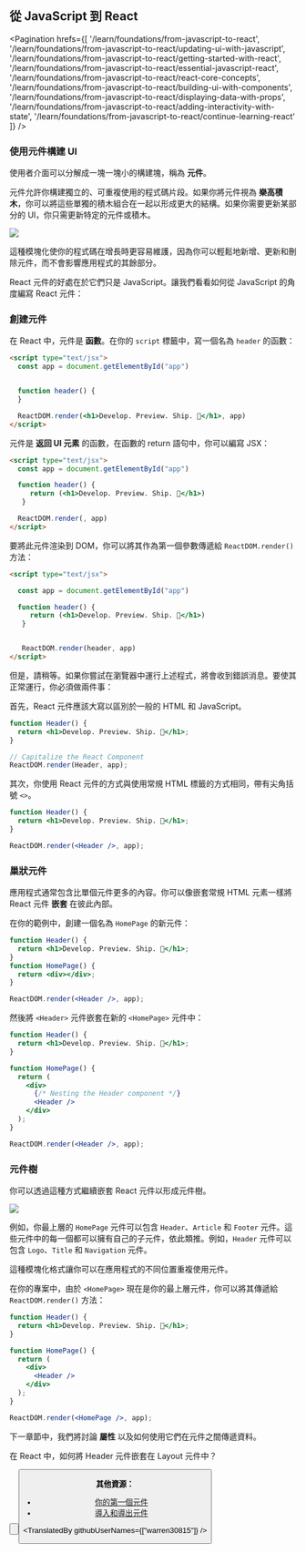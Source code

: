 

## 從 JavaScript 到 React

<Pagination
  hrefs={[
    '/learn/foundations/from-javascript-to-react',
    '/learn/foundations/from-javascript-to-react/updating-ui-with-javascript',
    '/learn/foundations/from-javascript-to-react/getting-started-with-react',
    '/learn/foundations/from-javascript-to-react/essential-javascript-react',
    '/learn/foundations/from-javascript-to-react/react-core-concepts',
    '/learn/foundations/from-javascript-to-react/building-ui-with-components',
    '/learn/foundations/from-javascript-to-react/displaying-data-with-props',
    '/learn/foundations/from-javascript-to-react/adding-interactivity-with-state',
    '/learn/foundations/from-javascript-to-react/continue-learning-react'
  ]}
/>

### 使用元件構建 UI

使用者介面可以分解成一塊一塊小的構建塊，稱為 **元件**。

元件允許你構建獨立的、可重複使用的程式碼片段。如果你將元件視為 **樂高積木**，你可以將這些單獨的積木組合在一起以形成更大的結構。如果你需要更新某部分的 UI，你只需更新特定的元件或積木。

![](https://nextjs.org/static/images/learn/foundations/components.png)

這種模塊化使你的程式碼在增長時更容易維護，因為你可以輕鬆地新增、更新和刪除元件，而不會影響應用程式的其餘部分。

React 元件的好處在於它們只是 JavaScript。讓我們看看如何從 JavaScript 的角度編寫 React 元件：

### 創建元件

在 React 中，元件是 **函數**。在你的 `script` 標籤中，寫一個名為 `header` 的函數：

```html
<script type="text/jsx">
  const app = document.getElementById("app")


  function header() {
  }

  ReactDOM.render(<h1>Develop. Preview. Ship. 🚀</h1>, app)
</script>
```

元件是 **返回 UI 元素** 的函數，在函數的 return 語句中，你可以編寫 JSX：

```html
<script type="text/jsx">
  const app = document.getElementById("app")

  function header() {
     return (<h1>Develop. Preview. Ship. 🚀</h1>)
   }

  ReactDOM.render(, app)
</script>
```

要將此元件渲染到 DOM，你可以將其作為第一個參數傳遞給 `ReactDOM.render()` 方法：

```html
<script type="text/jsx">

  const app = document.getElementById("app")

  function header() {
     return (<h1>Develop. Preview. Ship. 🚀</h1>)
   }


   ReactDOM.render(header, app)
</script>
```

但是，請稍等。如果你嘗試在瀏覽器中運行上述程式，將會收到錯誤消息。要使其正常運行，你必須做兩件事： 

首先，React 元件應該大寫以區別於一般的 HTML 和 JavaScript。

```jsx
function Header() {
  return <h1>Develop. Preview. Ship. 🚀</h1>;
}

// Capitalize the React Component
ReactDOM.render(Header, app);
```

其次，你使用 React 元件的方式與使用常規 HTML 標籤的方式相同，帶有尖角括號 `<>`。

```jsx
function Header() {
  return <h1>Develop. Preview. Ship. 🚀</h1>;
}

ReactDOM.render(<Header />, app);
```

### 巢狀元件

應用程式通常包含比單個元件更多的內容。你可以像嵌套常規 HTML 元素一樣將 React 元件 **嵌套** 在彼此內部。

在你的範例中，創建一個名為 `HomePage` 的新元件：

```jsx
function Header() {
  return <h1>Develop. Preview. Ship. 🚀</h1>;
}
function HomePage() {
  return <div></div>;
}

ReactDOM.render(<Header />, app);
```

然後將 `<Header>` 元件嵌套在新的 `<HomePage>` 元件中：

```jsx
function Header() {
  return <h1>Develop. Preview. Ship. 🚀</h1>;
}

function HomePage() {
  return (
    <div>
      {/* Nesting the Header component */}
      <Header />
    </div>
  );
}

ReactDOM.render(<Header />, app);
```

### 元件樹

你可以透過這種方式繼續嵌套 React 元件以形成元件樹。

![](https://nextjs.org/static/images/learn/foundations/component-tree.png)

例如，你最上層的 `HomePage` 元件可以包含 `Header`、`Article` 和 `Footer` 元件。這些元件中的每一個都可以擁有自己的子元件，依此類推。例如，`Header` 元件可以包含 `Logo`、`Title` 和 `Navigation` 元件。

這種模塊化格式讓你可以在應用程式的不同位置重複使用元件。

在你的專案中，由於 `<HomePage>` 現在是你的最上層元件，你可以將其傳遞給 `ReactDOM.render()` 方法：

```jsx
function Header() {
  return <h1>Develop. Preview. Ship. 🚀</h1>;
}

function HomePage() {
  return (
    <div>
      <Header />
    </div>
  );
}

ReactDOM.render(<HomePage />, app);
```

下一章節中，我們將討論 **屬性** 以及如何使用它們在元件之間傳遞資料。

<Quiz>
    <QuizHeading type={QuizType.quickReview}>
        在 React 中，如何將 Header 元件嵌套在 Layout 元件中？
    </QuizHeading>
    <QuizOptionGroup>
        <QuizOption text="<Layout /><Header />"/>
        <QuizOption text="<Layout><Header /></Layout>" isCorrect/>
        <QuizOption text="<layout><header><header/><layout/>"/>
    </QuizOptionGroup>
</Quiz>

<Button
  content="← 返回上一頁"
  url="/learn/foundations/from-javascript-to-react/react-core-concepts"
  basicStyle="text-white bg-[#0070f3]"
  hoverStyle="hover:opacity-90"
/>

<Button
  content="前往下一頁 →"
  url="/learn/foundations/from-javascript-to-react/displaying-data-with-props"
  basicStyle="text-white bg-[#0070f3]"
  hoverStyle="hover:opacity-90"
/>

**其他資源：**

- [你的第一個元件](https://beta.reactjs.org/learn/your-first-component)
- [導入和導出元件](https://beta.reactjs.org/learn/importing-and-exporting-components)

<TranslatedBy githubUserNames={["warren30815"]} />
